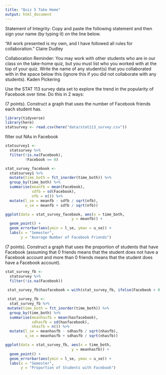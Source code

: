 ```yaml
---
title: "Quiz 5 Take Home"
output: html_document
---
```


Statement of Integrity: Copy and paste the following statement and then sign your name (by typing it) on the line below.

“All work presented is my own, and I have followed all rules for collaboration.”
Claire Dudley

Collaboration Reminder: You may work with other students who are in our class on the take-home quiz, but you must list who you worked with at the top of your quiz. Write the name of any student(s) that you collaborated with in the space below this (ignore this if you did not collaborate with any students).
Kaden Pickering



Use the STAT 113 survey data set to explore the trend in the popularity of Facebook over time. Do this in 2 ways:

(7 points). Construct a graph that uses the number of Facebook friends each student has.

```r
library(tidyverse)
library(here)
statsurvey <- read.csv(here("data/stat113_survey.csv"))
```

filter out NAs in Facebook
```r
statsurvey1 <-
  statsurvey %>%
  filter(!is.na(Facebook),
         !Facebook == 0)

stat_survey_facebook <-
  statsurvey1 %>%
  mutate(time_both = fct_inorder(time_both)) %>%
  group_by(time_both) %>%
  summarise(meanfb = mean(Facebook),
            sdfb = sd(Facebook),
            nfb = n()) %>%
  mutate(l_se = meanfb - sdfb / sqrt(nfb),
         u_se = meanfb + sdfb / sqrt(nfb))
```


```r
ggplot(data = stat_survey_facebook, aes(x = time_both,
                              y = meanfb)) + 
  geom_point() +
  geom_errorbar(aes(ymin = l_se, ymax = u_se)) +
  labs(x = "Semester",
       y = "Average Number of Facebook Friends")
```


(7 points). Construct a graph that uses the proportion of students that have Facebook (assuming that 0 friends means that the student does not have a Facebook account and more than 0 friends means that the student does have a Facebook account).

```r
stat_survey_fb <-
  statsurvey %>%
  filter(!is.na(Facebook)) 
         
 stat_survey_fb$hasfacebook = with(stat_survey_fb, ifelse(Facebook > 0, 1, 0))
```

```r
 stat_survey_fb <-
  stat_survey_fb %>%
 mutate(time_both = fct_inorder(time_both)) %>%
  group_by(time_both) %>%
  summarise(meanhasfb = mean(hasfacebook),
            sdhasfb = sd(hasfacebook),
            nhasfb = n()) %>%
  mutate(l_se = meanhasfb - sdhasfb / sqrt(nhasfb),
         u_se = meanhasfb + sdhasfb / sqrt(nhasfb))
```

```r
ggplot(data = stat_survey_fb, aes(x = time_both,
                              y = meanhasfb)) + 
  geom_point() +
  geom_errorbar(aes(ymin = l_se, ymax = u_se)) +
  labs(x = "Semester",
       y = "Proportion of Students with Facebook")
```



